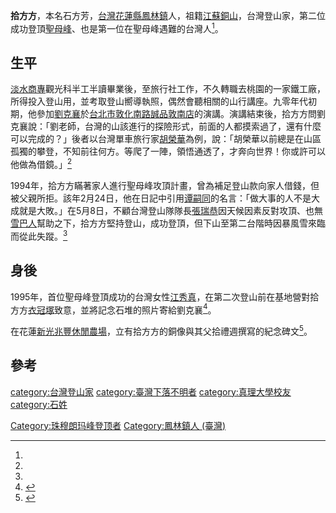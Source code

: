 {{noteTA
|1=zh:珠穆朗瑪峰;=>zh-cn:珠穆朗玛峰;zh-hk:珠穆朗瑪峰;zh-sg:珠穆朗玛峰;zh-tw:聖母峰;
}}
{{Infobox person
| 姓名     = 拾方方
| 圖像     = 
| 圖像大小 = 
| 出生日期 = {{birth date|1967|2|5|df=y}}
| 出生地   = {{ROC|臺灣省}}[[花蓮縣|花蓮縣]][[鳳林鎮_(臺灣)|鳳林鎮]]
| 死亡日期 =  1994年5月（宣告死亡）（27歲）
| 死亡地   = {{NEP}}[[聖母峰|聖母峰]]
| 國籍     = {{ROC}}
| 籍貫     = 
| 教育程度 = 
| 母校     =
| 職業     = 登山家
| 知名作品 = 
| 政黨     = 
| 宗教信仰 = 
| 配偶     = 
| 子女     = 
| 父母     = 
| 親屬     = 
}}

'''拾方方'''{{BD|1967年|2月5日|1994年|5月}}，本名石方芳，[[台灣|台灣]][[花蓮縣|花蓮縣]][[鳳林鎮_(臺灣)|鳳林鎮]]人，祖籍[[江蘇|江蘇]][[銅山|銅山]]，台灣登山家，第二位成功登頂[[聖母峰|聖母峰]]、也是第一位在聖母峰遇難的台灣人<ref name="成為珠峰的一部分"></ref>。

==生平==
[[淡水商專|淡水商專]]觀光科半工半讀畢業後，至旅行社工作，不久轉職去桃園的一家鐵工廠，所得投入登山用，並考取登山嚮導執照，偶然會聽相關的山行講座。九零年代初期，他參加[[劉克襄|劉克襄]]於[[台北市|台北市]][[敦化南路|敦化南路]][[誠品書店|誠品敦南店]]的演講。演講結束後，拾方方問劉克襄說：「劉老師，台灣的山該進行的探險形式，前面的人都摸索過了，還有什麼可以完成的？」後者以台灣單車旅行家[[胡榮華|胡榮華]]為例，說：「胡榮華以前總是在山區孤獨的攀登，不知前往何方。等爬了一陣，領悟通透了，才奔向世界！你或許可以他做為借鏡。」<ref name="成為珠峰的一部分"></ref>

1994年，拾方方瞞著家人進行聖母峰攻頂計畫，曾為補足登山款向家人借錢，但被父親所拒。該年2月24日，他在日記中引用[[谭嗣同|谭嗣同]]的名言：「做大事的人不是大成就是大敗。」在5月8日，不顧台灣登山隊隊長[[張瑞恭|張瑞恭]]因天候因素反對攻頂、也無[[雪巴人|雪巴人]]幫助之下，拾方方堅持登山，成功登頂，但下山至第二台階時因暴風雪來臨而從此失蹤。<ref name="成為珠峰的一部分"></ref>

==身後==

1995年，首位聖母峰登頂成功的台灣女性[[江秀真|江秀真]]，在第二次登山前在基地營對拾方方[[衣冠塚|衣冠塚]]致意，並將記念石堆的照片寄給劉克襄<ref name="成為珠峰的一部分">{{cite book |author=劉克襄|title=《十五顆小行星：探險、漂泊與自然的相遇》|chapter=〈成為珠峰的一部分〉|date=2010-06-01|publisher=遠流出版社|location=台灣|language=zh-tw|isbn=9789573266518}}</ref>。

在花蓮[[新光兆豐休閒農場|新光兆豐休閒農場]]，立有拾方方的銅像與其父拾禮週撰寫的紀念碑文<ref>{{cite journal |author=李圓恩|journal=《台灣山岳》|title=〈勇氣，在山盡頭〉|issue=第97期|date=2011-07-28|publisher=台灣山岳文化事業股份有限公司|location=台灣|language=zh-tw|isbn=}}</ref>。

==參考==
{{reflist}}

[[category:台灣登山家|category:台灣登山家]]
[[Category:珠穆朗玛峰登顶者|Category:珠穆朗玛峰登顶者]]
[[category:臺灣下落不明者|category:臺灣下落不明者]]
[[category:真理大學校友|category:真理大學校友]]
[[Category:鳳林鎮人_(臺灣)|Category:鳳林鎮人 (臺灣)]]
[[category:石姓|category:石姓]]